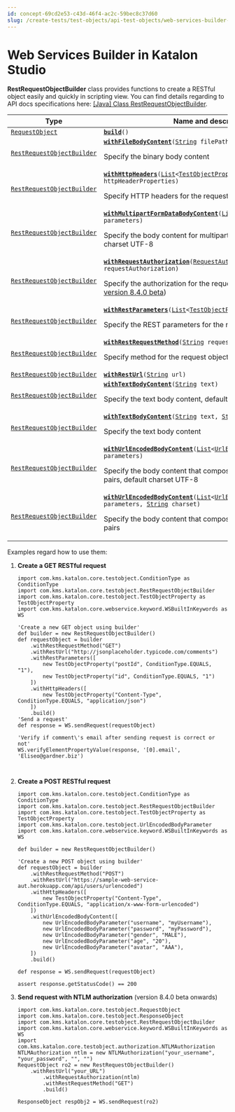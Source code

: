 ```yaml
---
id: concept-69cd2e53-c43d-46f4-ac2c-59bec8c37d60
slug: /create-tests/test-objects/api-test-objects/web-services-builder-in-katalon-studio
---
```


# Web Services Builder in Katalon Studio

**RestRequestObjectBuilder** class provides functions to create a RESTful object easily and quickly in scripting view. You can find details regarding to API docs specifications here: [\[Java\] Class RestRequestObjectBuilder](https://api-docs.katalon.com/com/kms/katalon/core/testobject/RestRequestObjectBuilder.html).

<table><tr><th>Type</th><th>Name and description</th></tr><tbody><tr><td><code><a href="https://api-docs.katalon.com/com/kms/katalon/core/testobject/RequestObject.html" >RequestObject</a></code></td><td><code><strong><a href="https://api-docs.katalon.com/com/kms/katalon/core/testobject/RestRequestObjectBuilder.html#build()" >build</a></strong>()</code></td></tr><tr><td><code><a href="https://api-docs.katalon.com/com/kms/katalon/core/testobject/RestRequestObjectBuilder.html" >RestRequestObjectBuilder</a></code></td><td><code><strong><a href="https://api-docs.katalon.com/com/kms/katalon/core/testobject/RestRequestObjectBuilder.html#withFileBodyContent(java.lang.String)" >withFileBodyContent</a></strong>(<a href="http://docs.oracle.com/javase/8/docs/api/java/lang/String.html" >String</a> filePath)</code><p>Specify the binary body content</p></td></tr><tr><td><code><a href="https://api-docs.katalon.com/com/kms/katalon/core/testobject/RestRequestObjectBuilder.html" >RestRequestObjectBuilder</a></code></td><td><code><strong><a href="https://api-docs.katalon.com/com/kms/katalon/core/testobject/RestRequestObjectBuilder.html#withHttpHeaders(List)" >withHttpHeaders</a></strong>(<a href="http://docs.oracle.com/javase/8/docs/api/java/util/List.html" >List</a>&lt;<a href="https://api-docs.katalon.com/com/kms/katalon/core/testobject/TestObjectProperty.html" >TestObjectProperty</a>&gt; httpHeaderProperties)</code><p>Specify HTTP headers for the request object</p></td></tr><tr><td><code><a href="https://api-docs.katalon.com/com/kms/katalon/core/testobject/RestRequestObjectBuilder.html" >RestRequestObjectBuilder</a></code></td><td><code><strong><a href="https://api-docs.katalon.com/com/kms/katalon/core/testobject/RestRequestObjectBuilder.html#withMultipartFormDataBodyContent(List)" >withMultipartFormDataBodyContent</a></strong>(<a href="http://docs.oracle.com/javase/8/docs/api/java/util/List.html" >List</a>&lt;<a href="https://api-docs.katalon.com/com/kms/katalon/core/testobject/FormDataBodyParameter.html" >FormDataBodyParameter</a>&gt; parameters)</code><p>Specify the body content for multipart/form-data type, default charset UTF-8</p></td></tr><tr><td><code><a href="https://api-docs.katalon.com/com/kms/katalon/core/testobject/RestRequestObjectBuilder.html" >RestRequestObjectBuilder</a></code></td><td><code><strong><a href="https://api-docs.katalon.com/com/kms/katalon/core/testobject/RestRequestObjectBuilder.html#withRequestAuthorization(com.kms.katalon.core.testobject.authorization.RequestAuthorization)" >withRequestAuthorization</a></strong>(<a href="https://api-docs.katalon.com/com/kms/katalon/core/testobject/authorization/RequestAuthorization.html" >RequestAuthorization</a> requestAuthorization)</code><p>Specify the authorization for the request object (available from <a href="https://github.com/katalon-studio/katalon-studio/releases/tag/v8.4.0.beta" >version 8.4.0 beta</a>)</p></td></tr><tr><td><code><a href="https://api-docs.katalon.com/com/kms/katalon/core/testobject/RestRequestObjectBuilder.html" >RestRequestObjectBuilder</a></code></td><td><code><strong><a href="https://api-docs.katalon.com/com/kms/katalon/core/testobject/RestRequestObjectBuilder.html#withRestParameters(List)" >withRestParameters</a></strong>(<a href="http://docs.oracle.com/javase/8/docs/api/java/util/List.html" >List</a>&lt;<a href="https://api-docs.katalon.com/com/kms/katalon/core/testobject/TestObjectProperty.html" >TestObjectProperty</a>&gt; restParameters)</code><p>Specify the REST parameters for the request object</p></td></tr><tr><td><code><a href="https://api-docs.katalon.com/com/kms/katalon/core/testobject/RestRequestObjectBuilder.html" >RestRequestObjectBuilder</a></code></td><td><code><strong><a href="https://api-docs.katalon.com/com/kms/katalon/core/testobject/RestRequestObjectBuilder.html#withRestRequestMethod(java.lang.String)" >withRestRequestMethod</a></strong>(<a href="http://docs.oracle.com/javase/8/docs/api/java/lang/String.html" >String</a> requestMethod)</code><p>Specify method for the request object</p></td></tr><tr><td><code><a href="https://api-docs.katalon.com/com/kms/katalon/core/testobject/RestRequestObjectBuilder.html" >RestRequestObjectBuilder</a></code></td><td><code><strong><a href="https://api-docs.katalon.com/com/kms/katalon/core/testobject/RestRequestObjectBuilder.html#withRestUrl(java.lang.String)" >withRestUrl</a></strong>(<a href="http://docs.oracle.com/javase/8/docs/api/java/lang/String.html" >String</a> url)</code></td></tr><tr><td><code><a href="https://api-docs.katalon.com/com/kms/katalon/core/testobject/RestRequestObjectBuilder.html" >RestRequestObjectBuilder</a></code></td><td><code><strong><a href="https://api-docs.katalon.com/com/kms/katalon/core/testobject/RestRequestObjectBuilder.html#withTextBodyContent(java.lang.String)" >withTextBodyContent</a></strong>(<a href="http://docs.oracle.com/javase/8/docs/api/java/lang/String.html" >String</a> text)</code><p>Specify the text body content, default charset UTF-8</p></td></tr><tr><td><code><a href="https://api-docs.katalon.com/com/kms/katalon/core/testobject/RestRequestObjectBuilder.html" >RestRequestObjectBuilder</a></code></td><td><code><strong><a href="https://api-docs.katalon.com/com/kms/katalon/core/testobject/RestRequestObjectBuilder.html#withTextBodyContent(java.lang.String,%20java.lang.String)" >withTextBodyContent</a></strong>(<a href="http://docs.oracle.com/javase/8/docs/api/java/lang/String.html" >String</a> text, <a href="http://docs.oracle.com/javase/8/docs/api/java/lang/String.html" >String</a> charset)</code><p>Specify the text body content</p></td></tr><tr><td><code><a href="https://api-docs.katalon.com/com/kms/katalon/core/testobject/RestRequestObjectBuilder.html" >RestRequestObjectBuilder</a></code></td><td><code><strong><a href="https://api-docs.katalon.com/com/kms/katalon/core/testobject/RestRequestObjectBuilder.html#withUrlEncodedBodyContent(List)" >withUrlEncodedBodyContent</a></strong>(<a href="http://docs.oracle.com/javase/8/docs/api/java/util/List.html" >List</a>&lt;<a href="https://api-docs.katalon.com/com/kms/katalon/core/testobject/UrlEncodedBodyParameter.html" >UrlEncodedBodyParameter</a>&gt; parameters)</code><p>Specify the body content that composes of a list of url-encoded pairs, default charset UTF-8</p></td></tr><tr><td><code><a href="https://api-docs.katalon.com/com/kms/katalon/core/testobject/RestRequestObjectBuilder.html" >RestRequestObjectBuilder</a></code></td><td><code><strong><a href="https://api-docs.katalon.com/com/kms/katalon/core/testobject/RestRequestObjectBuilder.html#withUrlEncodedBodyContent(List,%20java.lang.String)" >withUrlEncodedBodyContent</a></strong>(<a href="http://docs.oracle.com/javase/8/docs/api/java/util/List.html" >List</a>&lt;<a href="https://api-docs.katalon.com/com/kms/katalon/core/testobject/UrlEncodedBodyParameter.html" >UrlEncodedBodyParameter</a>&gt; parameters, <a href="http://docs.oracle.com/javase/8/docs/api/java/lang/String.html" >String</a> charset)</code><p>Specify the body content that composes of a list of url-encoded pairs</p></td></tr></tbody></table>

Examples regard how to use them:

1.  **Create a GET RESTful request**

    ```
    import com.kms.katalon.core.testobject.ConditionType as ConditionType
    import com.kms.katalon.core.testobject.RestRequestObjectBuilder
    import com.kms.katalon.core.testobject.TestObjectProperty as TestObjectProperty
    import com.kms.katalon.core.webservice.keyword.WSBuiltInKeywords as WS
    
    'Create a new GET object using builder'
    def builder = new RestRequestObjectBuilder()
    def requestObject = builder
        .withRestRequestMethod("GET")
        .withRestUrl("http://jsonplaceholder.typicode.com/comments")
        .withRestParameters([
            new TestObjectProperty("postId", ConditionType.EQUALS, "1"),
            new TestObjectProperty("id", ConditionType.EQUALS, "1")
        ])
        .withHttpHeaders([
            new TestObjectProperty("Content-Type", ConditionType.EQUALS, "application/json")
        ])
        .build()
    'Send a request'
    def response = WS.sendRequest(requestObject)
    
    'Verify if comment\'s email after sending request is correct or not'
    WS.verifyElementPropertyValue(response, '[0].email', 'Eliseo@gardner.biz')
    
    
    
    ```

2.  **Create a POST RESTful request**

    ```
    import com.kms.katalon.core.testobject.ConditionType as ConditionType
    import com.kms.katalon.core.testobject.RestRequestObjectBuilder
    import com.kms.katalon.core.testobject.TestObjectProperty as TestObjectProperty
    import com.kms.katalon.core.testobject.UrlEncodedBodyParameter
    import com.kms.katalon.core.webservice.keyword.WSBuiltInKeywords as WS
    
    def builder = new RestRequestObjectBuilder()
    
    'Create a new POST object using builder'
    def requestObject = builder
        .withRestRequestMethod("POST")
        .withRestUrl("https://sample-web-service-aut.herokuapp.com/api/users/urlencoded")
        .withHttpHeaders([
            new TestObjectProperty("Content-Type", ConditionType.EQUALS, "application/x-www-form-urlencoded")
        ])
        .withUrlEncodedBodyContent([
            new UrlEncodedBodyParameter("username", "myUsername"),
            new UrlEncodedBodyParameter("password", "myPassword"),
            new UrlEncodedBodyParameter("gender", "MALE"),
            new UrlEncodedBodyParameter("age", "20"),
            new UrlEncodedBodyParameter("avatar", "AAA"),
        ])
        .build()
    
    def response = WS.sendRequest(requestObject)
    
    assert response.getStatusCode() == 200
    
    ```

3.  **Send request with NTLM authorization** \(version 8.4.0 beta onwards\)

    ```
    import com.kms.katalon.core.testobject.RequestObject
    import com.kms.katalon.core.testobject.ResponseObject
    import com.kms.katalon.core.testobject.RestRequestObjectBuilder
    import com.kms.katalon.core.webservice.keyword.WSBuiltInKeywords as WS
    import com.kms.katalon.core.testobject.authorization.NTLMAuthorization
    NTLMAuthorization ntlm = new NTLMAuthorization("your_username", "your_password", "", "")
    RequestObject ro2 = new RestRequestObjectBuilder()
    	.withRestUrl("your_URL")
            .withRequestAuthorization(ntlm)
            .withRestRequestMethod("GET")
            .build()
            
    ResponseObject respObj2 = WS.sendRequest(ro2)
    ```